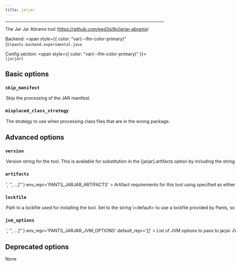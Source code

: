 ```yaml
---
title: jarjar
---
```



---

The Jar Jar Abrams tool (https://github.com/eed3si9n/jarjar-abrams)

Backend: <span style={{ color: "var(--ifm-color-primary)" }}>`pants.backend.experimental.java`</span>

Config section: <span style={{ color: "var(--ifm-color-primary)" }}>`[jarjar]`</span>

## Basic options

<span className={styles.options}>

### `skip_manifest`

<Option
  cli_repr='--[no-]jarjar-skip-manifest'
  env_repr='PANTS_JARJAR_SKIP_MANIFEST'
  default_repr='False'
>
  

Skip the processing of the JAR manifest.

</Option>


### `misplaced_class_strategy`

<Option
  cli_repr='--jarjar-misplaced-class-strategy=<MisplacedClassStrategy>'
  env_repr='PANTS_JARJAR_MISPLACED_CLASS_STRATEGY'
  one_of='fatal, skip, omit, move'
  default_repr='None'
>
  

The strategy to use when processing class files that are in the wrong package.

</Option>


## Advanced options

### `version`

<Option
  cli_repr='--jarjar-version=<str>'
  env_repr='PANTS_JARJAR_VERSION'
  default_repr='1.8.1'
>
  

Version string for the tool. This is available for substitution in the `[jarjar].artifacts` option by including the string `\{version}`.

</Option>


### `artifacts`

<Option
  cli_repr={`--jarjar-artifacts="['<str>', '<str>', ...]"`}
  env_repr='PANTS_JARJAR_ARTIFACTS'
>
  

Artifact requirements for this tool using specified as either the address of a `jvm_artifact` target or, alternatively, as a colon-separated Maven coordinates (e.g., `group\:name\:version`). For Maven coordinates, the string `\{version}` version will be substituted with the value of the `[jarjar].version` option.

</Option>


### `lockfile`

<Option
  cli_repr='--jarjar-lockfile=<str>'
  env_repr='PANTS_JARJAR_LOCKFILE'
  default_repr='<default>'
>
  

Path to a lockfile used for installing the tool.

Set to the string `\<default>` to use a lockfile provided by Pants, so long as you have not changed the `--version` option. See https\://github.com/pantsbuild/pants/blob/release_2.18.0rc2/src/python/pants/jvm/shading/jarjar.default.lockfile.txt for the default lockfile contents.

To use a custom lockfile, set this option to a file path relative to the build root, then run `pants jvm-generate-lockfiles --resolve=jarjar`.

</Option>


### `jvm_options`

<Option
  cli_repr={`--jarjar-jvm-options="['<str>', '<str>', ...]"`}
  env_repr='PANTS_JARJAR_JVM_OPTIONS'
  default_repr='[]'
>
  

List of JVM options to pass to `jarjar` JVM processes.

Options set here will be added to those set in `[jvm].global_options`. Please check the documentation for the `jvm` subsystem to see what values are accepted here.

</Option>


## Deprecated options

None

</span>